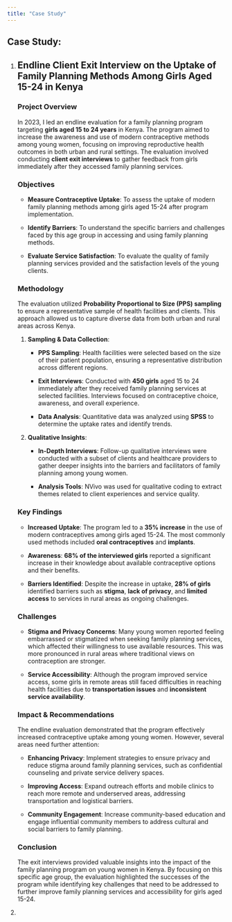 ```yaml
---
title: "Case Study"
---
```


## Case Study:

1.  <div>

    ## Endline Client Exit Interview on the Uptake of Family Planning Methods Among Girls Aged 15-24 in Kenya

    </div>

    ### **Project Overview**

    In 2023, I led an endline evaluation for a family planning program targeting **girls aged 15 to 24 years** in Kenya. The program aimed to increase the awareness and use of modern contraceptive methods among young women, focusing on improving reproductive health outcomes in both urban and rural settings. The evaluation involved conducting **client exit interviews** to gather feedback from girls immediately after they accessed family planning services.

    ### **Objectives**

    -   **Measure Contraceptive Uptake**: To assess the uptake of modern family planning methods among girls aged 15-24 after program implementation.

    -   **Identify Barriers**: To understand the specific barriers and challenges faced by this age group in accessing and using family planning methods.

    -   **Evaluate Service Satisfaction**: To evaluate the quality of family planning services provided and the satisfaction levels of the young clients.

    ### **Methodology**

    The evaluation utilized **Probability Proportional to Size (PPS) sampling** to ensure a representative sample of health facilities and clients. This approach allowed us to capture diverse data from both urban and rural areas across Kenya.

    1.  **Sampling & Data Collection**:

        -   **PPS Sampling**: Health facilities were selected based on the size of their patient population, ensuring a representative distribution across different regions.

        -   **Exit Interviews**: Conducted with **450 girls** aged 15 to 24 immediately after they received family planning services at selected facilities. Interviews focused on contraceptive choice, awareness, and overall experience.

        -   **Data Analysis**: Quantitative data was analyzed using **SPSS** to determine the uptake rates and identify trends.

    2.  **Qualitative Insights**:

        -   **In-Depth Interviews**: Follow-up qualitative interviews were conducted with a subset of clients and healthcare providers to gather deeper insights into the barriers and facilitators of family planning among young women.

        -   **Analysis Tools**: NVivo was used for qualitative coding to extract themes related to client experiences and service quality.

    ### **Key Findings**

    -   **Increased Uptake**: The program led to a **35% increase** in the use of modern contraceptives among girls aged 15-24. The most commonly used methods included **oral contraceptives** and **implants**.

    -   **Awareness**: **68% of the interviewed girls** reported a significant increase in their knowledge about available contraceptive options and their benefits.

    -   **Barriers Identified**: Despite the increase in uptake, **28% of girls** identified barriers such as **stigma**, **lack of privacy**, and **limited access** to services in rural areas as ongoing challenges.

    ### **Challenges**

    -   **Stigma and Privacy Concerns**: Many young women reported feeling embarrassed or stigmatized when seeking family planning services, which affected their willingness to use available resources. This was more pronounced in rural areas where traditional views on contraception are stronger.

    -   **Service Accessibility**: Although the program improved service access, some girls in remote areas still faced difficulties in reaching health facilities due to **transportation issues** and **inconsistent service availability**.

    ### **Impact & Recommendations**

    The endline evaluation demonstrated that the program effectively increased contraceptive uptake among young women. However, several areas need further attention:

    -   **Enhancing Privacy**: Implement strategies to ensure privacy and reduce stigma around family planning services, such as confidential counseling and private service delivery spaces.

    -   **Improving Access**: Expand outreach efforts and mobile clinics to reach more remote and underserved areas, addressing transportation and logistical barriers.

    -   **Community Engagement**: Increase community-based education and engage influential community members to address cultural and social barriers to family planning.

    ### **Conclusion**

    The exit interviews provided valuable insights into the impact of the family planning program on young women in Kenya. By focusing on this specific age group, the evaluation highlighted the successes of the program while identifying key challenges that need to be addressed to further improve family planning services and accessibility for girls aged 15-24.

2.  

